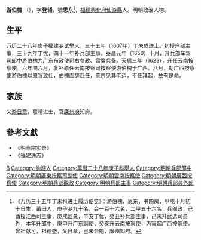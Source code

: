 '''游伯槐''' （{{bd|?||?|}}），字'''登辅'''，號'''思东'''<ref>《万历三十五年丁未科进士履历便览》：游伯槐，思东，书四房，甲戌十月初十日生，莆田人，庚子乡九十名，会一百十六名，二甲五十六名，兵部政，己酉授江西司主事，庚戌监兑，辛亥丁忧，癸丑补兵部主事，己未升武选司员外，本年升郎中，庚申升广东副使，癸亥升云南按察使，丙寅起广西按察使。曾祖献可，祖德盛，父日章，己未会魁，廉州知府。</ref>，[[福建|福建]][[興化府|興化府]][[仙游縣|仙游縣]]人。明朝政治人物。

== 生平 ==
万历二十八年庚子福建乡试举人，三十五年（1607年）丁未成进士。初授户部主事，三十九年丁忧，四十一年补兵部主事。泰昌元年（1650）十月，升兵部车驾司郎中游伯槐为广东布政使司右参政、雷廉兵备。天启三年（1623），升任云南按察使。六年閏六月，复补原任云南按察司按察使游伯槐于广西。八月，勒广西按察使游伯槐以原官致仕，伯槐面辞赴任，憙宗见其老迈，不任拜起，故有是命。

== 家族 ==
父[[游日章|游日章]]，嘉靖进士，官[[廉州府|廉州府]]知府。

==參考文獻==
{{reflist}}
*《明憙宗实录》
*《福建通志》

{{萬曆三十五年丁未科殿試金榜}}

{{Authority control}}

{{DEFAULTSORT:}}
[[Category:游姓|B]]
[[Category:仙游人|Category:仙游人]]
[[Category:萬曆二十八年庚子科舉人|Category:萬曆二十八年庚子科舉人]]
[[Category:明朝兵部郎中|Category:明朝兵部郎中]]
[[Category:明朝廣東按察司副使|Category:明朝廣東按察司副使]]
[[Category:明朝雲南按察使|Category:明朝雲南按察使]]
[[Category:明朝廣西按察使|Category:明朝廣西按察使]]
[[Category:明朝兵部觀政|Category:明朝兵部觀政]]
[[Category:明朝兵部主事|Category:明朝兵部主事]]
[[Category:明朝兵部員外郎|Category:明朝兵部員外郎]]